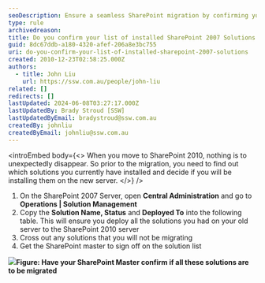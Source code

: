 ```yaml
---
seoDescription: Ensure a seamless SharePoint migration by confirming your list of installed solutions before upgrading to SharePoint 2010.
type: rule
archivedreason:
title: Do you confirm your list of installed SharePoint 2007 Solutions
guid: 8dc67ddb-a180-4320-afef-206a8e3bc755
uri: do-you-confirm-your-list-of-installed-sharepoint-2007-solutions
created: 2010-12-23T02:58:25.000Z
authors:
  - title: John Liu
    url: https://ssw.com.au/people/john-liu
related: []
redirects: []
lastUpdated: 2024-06-08T03:27:17.000Z
lastUpdatedBy: Brady Stroud [SSW]
lastUpdatedByEmail: bradystroud@ssw.com.au
createdBy: johnliu
createdByEmail: johnliu@ssw.com.au
---
```


<introEmbed
  body={<>
When you move to SharePoint 2010, nothing is to unexpectedly disappear. So prior to the migration, you need to find out which solutions you currently have installed and decide if you will be installing them on the new server.
  </>}
/>
1. On the SharePoint 2007 Server, open
   **Central Administration** and go to
   **Operations | Solution Management**
2. Copy the
   **Solution Name, Status** and
   **Deployed To** into the following table. This will ensure you deploy all the solutions you had on your old server to the SharePoint 2010 server
3. Cross out any solutions that you will not be migrating
4. Get the SharePoint master to sign off on the solution list

![](/uploads/rules/do-you-confirm-your-list-of-installed-sharepoint-2007-solutions/MigrateSolutionsList.png)**Figure: Have your SharePoint Master confirm if all these solutions are to be migrated**
